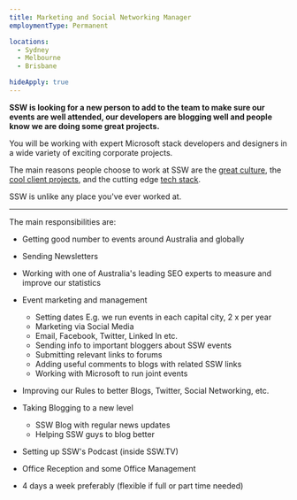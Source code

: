 ```yaml
---
title: Marketing and Social Networking Manager
employmentType: Permanent

locations: 
  - Sydney
  - Melbourne
  - Brisbane

hideApply: true
---
```

        
**SSW is looking for a new person to add to the team to make sure our events are well attended, our developers are blogging well and people know we are doing some great projects.**

You will be working with expert Microsoft stack developers and designers in a wide variety of exciting corporate projects.  

The main reasons people choose to work at SSW are the [great culture](https://www.ssw.com.au/company/culture), the [cool client projects](https://www.ssw.com.au/company/clients), and the cutting edge [tech stack](https://www.ssw.com.au/consulting).  

SSW is unlike any place you've ever worked at.

---

The main responsibilities are:

* Getting good number to events around Australia and globally
* Sending Newsletters
* Working with one of Australia's leading SEO experts to measure and improve our statistics
* Event marketing and management
	+ Setting dates E.g. we run events in each capital city, 2 x per year
	+ Marketing via Social Media  
	

	 - Email, Facebook, Twitter, Linked In etc.
	+ Sending info to important bloggers about SSW events
	+ Submitting relevant links to forums
	+ Adding useful comments to blogs with related SSW links
	+ Working with Microsoft to run joint events
* Improving our Rules to better Blogs, Twitter, Social Networking, etc.
* Taking Blogging to a new level
	+ SSW Blog with regular news updates
	+ Helping SSW guys to blog better
* Setting up SSW's Podcast (inside SSW.TV)
* Office Reception and some Office Management
* 4 days a week preferably (flexible if full or part time needed)
